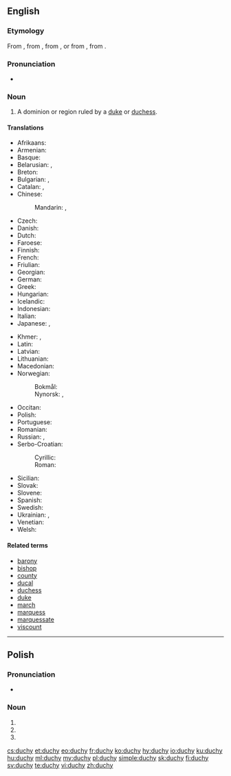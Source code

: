 ==English==

===Etymology===
From {{etyl|enm|en}} {{m|enm|duche}}, from {{etyl|xno|en}} {{m|fro|duché}}, from {{m|fro|duc}}, or from {{etyl|ML.|en}} {{m|la|ducātus}}, from {{etyl|la|en}} {{m|la|dux}}.

===Pronunciation===
* {{IPA|/ˈdʌtʃi/|lang=en}}
*: {{rhymes|ʌtʃi|lang=en}}

===Noun===
{{wikipedia}}
{{en-noun|duchies}}

# A dominion or region ruled by a [[duke]] or [[duchess]]. {{qualifier|A [[grand duchy]] may be a self-governing state. A simple duchy tends to be a part of a larger [[kingdom]] or [[empire]].}}

====Translations====
{{trans-top|a dominion or region ruled by a duke or duchess}}
* Afrikaans: {{t|af|hertogdom}}
* Armenian: {{t|hy|դքսություն|tr=dkʿsutʿyun|sc=Armn}}
* Basque: {{t|eu|dukerri}}
* Belarusian: {{t|be|герцагства|n|tr=hjércahstva|sc=Cyrl}}, {{t|be|княства|n|tr=knjástva|sc=Cyrl}}
* Breton: {{t|br|dugelezh|f}}
* Bulgarian: {{t|bg|херцогство|n|tr=hércogstvo|sc=Cyrl}}, {{t|bg|княжество|n|tr=knjážestvo|sc=Cyrl}}
* Catalan: {{t|ca|ducado}}, {{t+|ca|ducat|m}}
* Chinese:
*: Mandarin: {{t|cmn|公國|sc=Hani}}, {{t+|cmn|公国|tr=gōngguó|sc=Hani}}
* Czech: {{t+|cs|vévodství|n}}
* Danish: {{t|da|hertugdømme}}
* Dutch: {{t|nl|hertogdom|n}}
* Faroese: {{t|fo|hertogadømi|n}}
* Finnish: {{t|fi|herttuakunta}}
* French: {{t+|fr|duché|m}}
* Friulian: {{t|fur|ducât|m}}
* Georgian: {{t|ka|საჰერცოგო|sc=Geor}}
* German: {{t+|de|Herzogtum|n}}
* Greek: {{t+|el|δουκάτο|n|tr=doukáto|sc=Grek}}
* Hungarian: {{t+|hu|hercegség}}
* Icelandic: {{t|is|hertogadæmi|n}}
* Indonesian: {{t+|id|kadipaten}}
* Italian: {{t+|it|ducato|m}}
* Japanese: {{t+|ja|公国|tr=こうこく, kōkoku|sc=Jpan}}, {{t|ja|公爵領|tr=こうしゃくりょう, kōshakuryō|sc=Jpan}}
{{trans-mid}}
* Khmer: {{t|km|អ្នកឧកញ៉ាណាខេត្ត|sc=Khmr|tr=neak oknyaa naa kʰaet}}, {{t|km|ចៅពញាណាខេត្ត|sc=Khmr|tr=chav pnyie naa kʰaet}}
* Latin: {{t|la|ducatum}}
* Latvian: {{t|lv|hercogiste|f}}
* Lithuanian: {{t|lt|hercogystė|f}}
* Macedonian: {{t|mk|војводство|n|tr=vojvodstvo|sc=Cyrl}}
* Norwegian: 
*: Bokmål: {{t|nb|hertugdømme|n}}
*: Nynorsk: {{t|nn|hertugdøme|n}}, {{t|nn|hertugdømme|n}}
* Occitan: {{t|oc|ducat|m}}
* Polish: {{t+|pl|księstwo|n}}
* Portuguese: {{t+|pt|ducado}}
* Romanian: {{t+|ro|ducat|m}}
* Russian: {{t+|ru|герцогство|n|tr=gércogstvo|sc=Cyrl}}, {{t+|ru|княжество|n|tr=knjážestvo|sc=Cyrl}}
* Serbo-Croatian:
*: Cyrillic: {{t|sh|војводство|n}}
*: Roman: {{t+|sh|vojvodstvo|n}}
* Sicilian: {{t|scn|ducatu|m}}
* Slovak: {{t|sk|vojvodstvo|n}}
* Slovene: {{t+|sl|vojvodina|f}}
* Spanish: {{t+|es|ducado|m}}
* Swedish: {{t+|sv|hertigdöme}}
* Ukrainian: {{t|uk|герцогство|n|tr=hércohstvo|sc=Cyrl}}, {{t|uk|князівство|n|tr=knjázivstvo|sc=Cyrl}}
* Venetian: {{t+|vec|dogado|m}}
* Welsh: {{t|cy|dugiaeth}}
{{trans-bottom}}

====Related terms====
* [[barony]]
* [[bishop]]
* [[county]]
* [[ducal]]
* [[duchess]]
* [[duke]]
* [[march]]
* [[marquess]]
* [[marquessate]]
* [[viscount]]

----

==Polish==

===Pronunciation===
* {{pl-IPA}}

===Noun===
{{head|pl|noun form}}

# {{inflection of|lang=pl|duch||nom|p}}
# {{inflection of|lang=pl|duch||acc|p}}
# {{inflection of|lang=pl|duch||voc|p}}

[[cs:duchy]]
[[et:duchy]]
[[eo:duchy]]
[[fr:duchy]]
[[ko:duchy]]
[[hy:duchy]]
[[io:duchy]]
[[ku:duchy]]
[[hu:duchy]]
[[ml:duchy]]
[[my:duchy]]
[[pl:duchy]]
[[simple:duchy]]
[[sk:duchy]]
[[fi:duchy]]
[[sv:duchy]]
[[te:duchy]]
[[vi:duchy]]
[[zh:duchy]]
